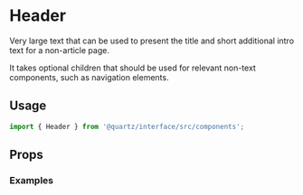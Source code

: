 
<Meta title="Header" component={Header} />

# Header

Very large text that can be used to present the title and short additional intro text for a non-article page.

It takes optional children that should be used for relevant non-text components, such as navigation elements.

## Usage

```js
import { Header } from '@quartz/interface/src/components';
```

## Props

<Props of={Header} />

### Examples

<Preview>
	<Story id="header--default" />
</Preview>
